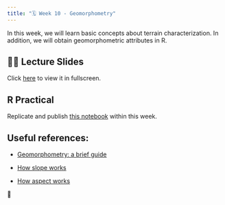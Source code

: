 ```yaml
---
title: "🗓️ Week 10 - Geomorphometry"
---
```


In this week, we will learn basic concepts about terrain characterization. In addition, we will obtain geomorphometric attributes in R.

## 👨‍🏫 Lecture Slides 

Click [here](https://drive.google.com/file/d/16yuiERg4dpc0HVfHOjqQ29S6xyG_sGat/view?usp=sharing) to view it in fullscreen.


## R Practical

Replicate and publish [this notebook](https://rpubs.com/ials2un/geomorphometric) within this week.  

## Useful references:

- [Geomorphometry: a brief guide](https://drive.google.com/file/d/1Rm0C7q8I0hQvknaYLRlmvSOeBJvzKHc9/view?usp=drive_link)

- [How slope works](https://pro.arcgis.com/en/pro-app/latest/tool-reference/spatial-analyst/how-slope-works.htm)

- [How aspect works](https://pro.arcgis.com/en/pro-app/3.3/tool-reference/spatial-analyst/how-aspect-works.htm)

🎥 





